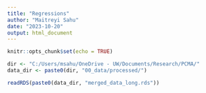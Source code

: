 ```yaml
---
title: "Regressions"
author: "Maitreyi Sahu"
date: "2023-10-20"
output: html_document
---
```


```r
knitr::opts_chunk$set(echo = TRUE)

dir <- "C:/Users/msahu/OneDrive - UW/Documents/Research/PCMA/"
data_dir <- paste0(dir, "00_data/processed/")

readRDS(paste0(data_dir, "merged_data_long.rds"))

```
